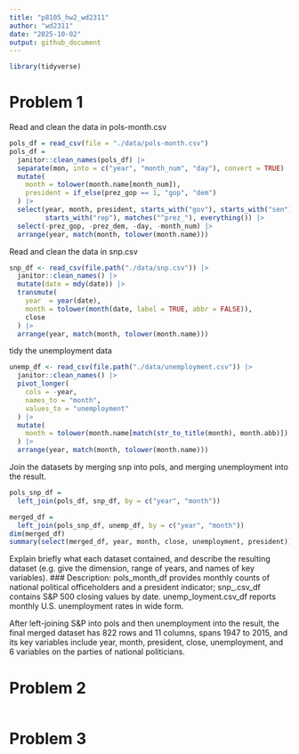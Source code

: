 ```yaml
---
title: "p8105_hw2_wd2311"
author: "wd2311"
date: "2025-10-02"
output: github_document
---
```

```r
library(tidyverse)
```



# Problem 1
Read and clean the data in pols-month.csv
```r
pols_df = read_csv(file = "./data/pols-month.csv")
pols_df = 
  janitor::clean_names(pols_df) |>
  separate(mon, into = c("year", "month_num", "day"), convert = TRUE) |>
  mutate(
    month = tolower(month.name[month_num]),
    president = if_else(prez_gop == 1, "gop", "dem")
  ) |>
  select(year, month, president, starts_with("gov"), starts_with("sen"),
         starts_with("rep"), matches("^prez_"), everything()) |>
  select(-prez_gop, -prez_dem, -day, -month_num) |>
  arrange(year, match(month, tolower(month.name)))

```

Read and clean the data in snp.csv
```r
snp_df <- read_csv(file.path("./data/snp.csv")) |>
  janitor::clean_names() |>
  mutate(date = mdy(date)) |>
  transmute(
    year  = year(date),
    month = tolower(month(date, label = TRUE, abbr = FALSE)),
    close
  ) |>
  arrange(year, match(month, tolower(month.name)))

```


tidy the unemployment data
```r
unemp_df <- read_csv(file.path("./data/unemployment.csv")) |>
  janitor::clean_names() |>
  pivot_longer(
    cols = -year,
    names_to = "month",
    values_to = "unemployment"
  ) |>
  mutate(
    month = tolower(month.name[match(str_to_title(month), month.abb)])
  ) |>
  arrange(year, match(month, tolower(month.name)))
```

Join the datasets by merging snp into pols, and merging unemployment into the result.
```r
pols_snp_df = 
  left_join(pols_df, snp_df, by = c("year", "month"))

merged_df =
  left_join(pols_snp_df, unemp_df, by = c("year", "month"))
dim(merged_df)
summary(select(merged_df, year, month, close, unemployment, president))
```
Explain briefly what each dataset contained, and describe the resulting dataset (e.g. give the dimension, range of years, and names of key variables).
### Description:
pols_month_df provides monthly counts of national political officeholders and a 
president indicator; snp_.csv_df contains S&P 500 closing values by date.
unemp_loyment.csv_df reports monthly U.S. unemployment rates in wide form.

After left-joining S&P into pols and then unemployment into the result, the 
final merged dataset has 822 rows and 11 columns, spans 1947 to 2015, and its 
key variables include year, month, president, close, unemployment, and 6 
variables on the parties of national politicians.


# Problem 2
```r

```



# Problem 3
```r

```

